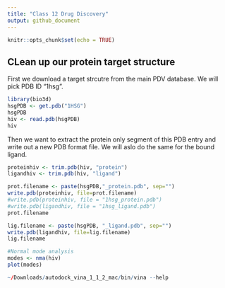 ```yaml
---
title: "Class 12 Drug Discovery"
output: github_document
---
```

```r
knitr::opts_chunk$set(echo = TRUE)
```
## CLean up our protein target structure

First we download a target strcutre from the main PDV database. We will pick PDB ID "1hsg".

```r
library(bio3d)
hsgPDB <- get.pdb("1HSG")
hsgPDB
hiv <- read.pdb(hsgPDB)
hiv
```
Then we want to extract the protein only segment of this PDB entry and write out a new PDB format file. We will aslo do the same for the bound ligand.
```r
proteinhiv <- trim.pdb(hiv, "protein")
ligandhiv <- trim.pdb(hiv, "ligand")

prot.filename <- paste(hsgPDB,"_protein.pdb", sep="")
write.pdb(proteinhiv, file=prot.filename)
#write.pdb(proteinhiv, file = "1hsg_protein.pdb")
#write.pdb(ligandhiv, file = "1hsg_ligand.pdb")
prot.filename

lig.filename <- paste(hsgPDB, "_ligand.pdb", sep="")
write.pdb(ligandhiv, file=lig.filename)
lig.filename

```


```r
#Normal mode analysis
modes <- nma(hiv)
plot(modes)
```
```r
~/Downloads/autodock_vina_1_1_2_mac/bin/vina --help
```

